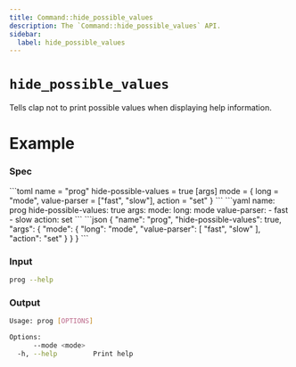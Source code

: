 ```yaml
---
title: Command::hide_possible_values
description: The `Command::hide_possible_values` API.
sidebar:
  label: hide_possible_values
---
```



# `hide_possible_values` <LinkButton href="https://docs.rs/clap/latest/clap/struct.Command.html#method.hide_possible_values" icon="open-book" variant="minimal"></LinkButton>

<Badge text="since 0.1.0" size="small" />

Tells clap not to print possible values when displaying help information.

# Example

### Spec

<Tabs syncKey="format">
  <TabItem label="TOML">
```toml
name = "prog"
hide-possible-values = true
[args]
mode = { long = "mode", value-parser = ["fast", "slow"], action = "set" }
```
  </TabItem>
  <TabItem label="YAML">
```yaml
name: prog
hide-possible-values: true
args:
  mode:
    long: mode
    value-parser:
    - fast
    - slow
    action: set
```
  </TabItem>
  <TabItem label="JSON">
```json
{
  "name": "prog",
  "hide-possible-values": true,
  "args": {
    "mode": {
      "long": "mode",
      "value-parser": [
        "fast",
        "slow"
      ],
      "action": "set"
    }
  }
}
```
  </TabItem>
</Tabs>

### Input

```bash
prog --help
```

### Output

```bash
Usage: prog [OPTIONS]

Options:
      --mode <mode>  
  -h, --help         Print help
```
